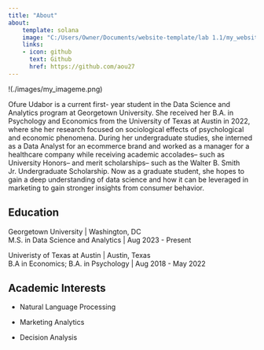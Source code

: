 ```yaml
---
title: "About"
about:
    template: solana
    image: "C:/Users/Owner/Documents/website-template/lab 1.1/my_website/images/my_imageme.jpg"
    links:
    - icon: github
      text: Github
      href: https://github.com/aou27
---
```

!(./images/my_imageme.png)

Ofure Udabor is a current first- year student in the Data Science and Analytics program at Georgetown University. She received her B.A. in Psychology and Economics from the University of Texas at Austin in 2022, where she her research focused on sociological effects of psychological and economic phenomena. During her undergraduate studies, she interned as a Data Analyst for an ecommerce brand and worked as a manager for a healthcare company while receiving academic accolades-- such as University Honors-- and merit scholarships-- such as the Walter B. Smith Jr. Undergraduate Scholarship. Now as a graduate student, she hopes to gain a deep understanding of data science and how it can be leveraged in marketing to gain stronger insights from consumer behavior.

## Education

Georgetown University | Washington, DC  
M.S. in Data Science and Analytics | Aug 2023 - Present

Univeristy of Texas at Austin | Austin, Texas  
B.A in Economics; B.A. in Psychology | Aug 2018 - May 2022

## Academic Interests

- Natural Language Processing

- Marketing Analytics

- Decision Analysis

